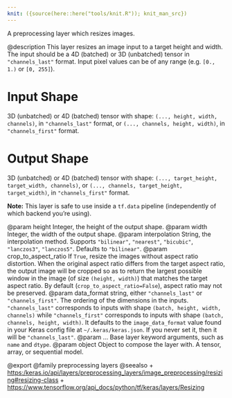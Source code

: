 ```yaml
---
knit: ({source(here::here("tools/knit.R")); knit_man_src})
---
```

A preprocessing layer which resizes images.

@description
This layer resizes an image input to a target height and width. The input
should be a 4D (batched) or 3D (unbatched) tensor in `"channels_last"`
format. Input pixel values can be of any range
(e.g. `[0., 1.)` or `[0, 255]`).

# Input Shape
3D (unbatched) or 4D (batched) tensor with shape:
`(..., height, width, channels)`, in `"channels_last"` format,
or `(..., channels, height, width)`, in `"channels_first"` format.

# Output Shape
3D (unbatched) or 4D (batched) tensor with shape:
    `(..., target_height, target_width, channels)`,
    or `(..., channels, target_height, target_width)`,
    in `"channels_first"` format.

**Note:** This layer is safe to use inside a `tf.data` pipeline
(independently of which backend you're using).

@param height Integer, the height of the output shape.
@param width Integer, the width of the output shape.
@param interpolation String, the interpolation method.
    Supports `"bilinear"`, `"nearest"`, `"bicubic"`,
    `"lanczos3"`, `"lanczos5"`. Defaults to `"bilinear"`.
@param crop_to_aspect_ratio If `True`, resize the images without aspect
    ratio distortion. When the original aspect ratio differs
    from the target aspect ratio, the output image will be
    cropped so as to return the
    largest possible window in the image (of size `(height, width)`)
    that matches the target aspect ratio. By default
    (`crop_to_aspect_ratio=False`), aspect ratio may not be preserved.
@param data_format string, either `"channels_last"` or `"channels_first"`.
    The ordering of the dimensions in the inputs. `"channels_last"`
    corresponds to inputs with shape `(batch, height, width, channels)`
    while `"channels_first"` corresponds to inputs with shape
    `(batch, channels, height, width)`. It defaults to the
    `image_data_format` value found in your Keras config file at
    `~/.keras/keras.json`. If you never set it, then it will be
    `"channels_last"`.
@param ... Base layer keyword arguments, such as `name` and `dtype`.
@param object Object to compose the layer with. A tensor, array, or sequential model.

@export
@family preprocessing layers
@seealso
+ <https:/keras.io/api/layers/preprocessing_layers/image_preprocessing/resizing#resizing-class>
+ <https://www.tensorflow.org/api_docs/python/tf/keras/layers/Resizing>
